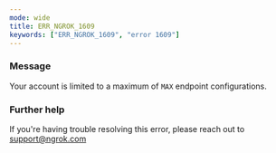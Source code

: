 ```yaml
---
mode: wide
title: ERR_NGROK_1609
keywords: ["ERR_NGROK_1609", "error 1609"]
---
```


### Message

Your account is limited to a maximum of `MAX` endpoint configurations.

### Further help

If you're having trouble resolving this error, please reach out to [support@ngrok.com](mailto:support@ngrok.com?subject=Help%20with%20ERR_NGROK_1609)
